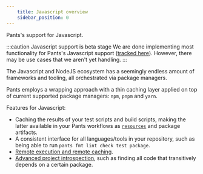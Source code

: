 ```yaml
---
    title: Javascript overview
    sidebar_position: 0
---
```


Pants's support for Javascript.

:::caution Javascript support is beta stage
We are done implementing most functionality for Pants's Javascript support
([tracked here](https://github.com/pantsbuild/pants/labels/backend%3A%20javascript)).
However, there may be use cases that we aren't yet handling.
:::

The Javascript and NodeJS ecosystem has a seemingly endless amount of frameworks and tooling,
all orchestrated via package managers.

Pants employs a wrapping approach with a thin caching layer applied on top of current supported package managers:
`npm`, `pnpm` and `yarn`.

Features for Javascript:

- Caching the results of your test scripts and build scripts,
 making the latter available in your Pants workflows as [`resources`](../../reference/targets/resource) and
 package artifacts.
- A consistent interface for all languages/tools in your repository,
 such as being able to run `pants fmt lint check test package`.
- [Remote execution and remote caching](../../using-pants/remote-caching-and-execution/index.mdx).
- [Advanced project introspection](../../using-pants/project-introspection.mdx),
 such as finding all code that transitively depends on a certain package.